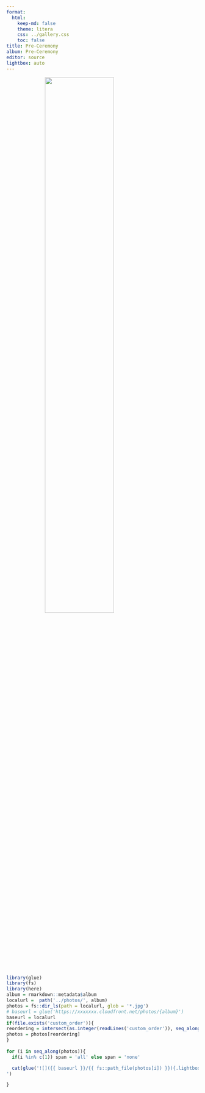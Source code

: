 ```yaml
---
format:
  html:
    keep-md: false
    theme: litera
    css: ../gallery.css
    toc: false
title: Pre-Ceremony
album: Pre-Ceremony
editor: source
lightbox: auto
---
```


:::{.column-page  style="background-image: url('../images/white_wall_hash.webp');"}
![](../images/wedding_title.svg){width=60% style="margin-left: auto; margin-right: auto;display: block;" .nolightbox fig-alt='kaikoura'}
:::


::: gallery

::: column-page


```r
library(glue)
library(fs)
library(here)
album = rmarkdown::metadata$album
localurl =  path('../photos/', album)
photos = fs::dir_ls(path = localurl, glob = '*.jpg')
# baseurl = glue('https://xxxxxxx.cloudfront.net/photos/{album}')
baseurl = localurl
if(file.exists('custom_order')){
reordering = intersect(as.integer(readLines('custom_order')), seq_along(photos))
photos = photos[reordering]
}
  
for (i in seq_along(photos)){
  if(i %in% c(1)) span = 'all' else span = 'none'

  cat(glue('![]({{ baseurl }}/{{ fs::path_file(photos[i]) }}){.lightbox style="column-span: {{ span }};" group="kaikoura-gallery"}', .open = '{{', .close = '}}'), '
')

}
```
:::

:::